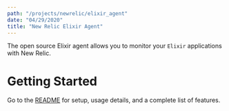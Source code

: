 ```yaml
---
path: "/projects/newrelic/elixir_agent"
date: "04/29/2020"
title: "New Relic Elixir Agent"
---
```



The open source Elixir agent allows you to monitor your `Elixir` applications with New Relic.

# Getting Started

Go to the [README](https://github.com/newrelic/elixir_agent#readme) for setup, usage details, and a complete list of features.
